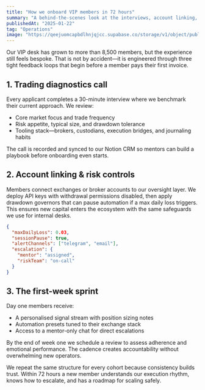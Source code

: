 ```yaml
---
title: "How we onboard VIP members in 72 hours"
summary: "A behind-the-scenes look at the interviews, account linking, and first-week rituals every VIP member experiences."
publishedAt: "2025-01-22"
tag: "Operations"
image: "https://qeejuomcapbdlhnjqjcc.supabase.co/storage/v1/object/public/magic-portfolio/images/projects/liquidity-desk/cover-01.jpg"
---
```


Our VIP desk has grown to more than 8,500 members, but the experience still feels bespoke. That is not by accident—it is engineered through three tight feedback loops that begin before a member pays their first invoice.

## 1. Trading diagnostics call

Every applicant completes a 30-minute interview where we benchmark their current approach. We review:

- Core market focus and trade frequency
- Risk appetite, typical size, and drawdown tolerance
- Tooling stack—brokers, custodians, execution bridges, and journaling habits

The call is recorded and synced to our Notion CRM so mentors can build a playbook before onboarding even starts.

## 2. Account linking & risk controls

Members connect exchanges or broker accounts to our oversight layer. We deploy API keys with withdrawal permissions disabled, then apply drawdown governors that can pause automation if a max daily loss triggers. This ensures new capital enters the ecosystem with the same safeguards we use for internal desks.

```json
{
  "maxDailyLoss": 0.03,
  "sessionPause": true,
  "alertChannels": ["telegram", "email"],
  "escalation": {
    "mentor": "assigned",
    "riskTeam": "on-call"
  }
}
```

## 3. The first-week sprint

Day one members receive:

- A personalised signal stream with position sizing notes
- Automation presets tuned to their exchange stack
- Access to a mentor-only chat for direct escalations

By the end of week one we schedule a review to assess adherence and emotional performance. The cadence creates accountability without overwhelming new operators.

We repeat the same structure for every cohort because consistency builds trust. Within 72 hours a new member understands our execution rhythm, knows how to escalate, and has a roadmap for scaling safely.
